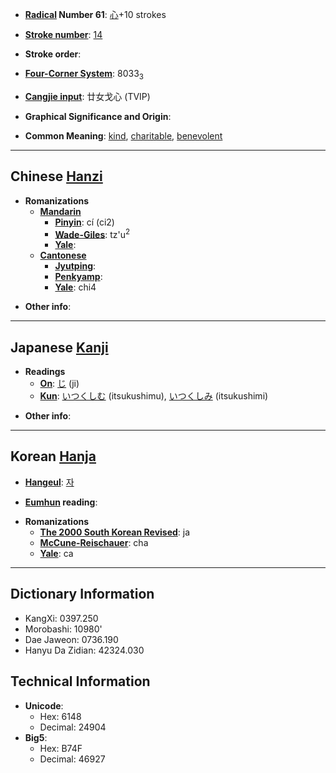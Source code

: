 * '''[[Wiktionary:Chinese radical index| Radical]] Number 61''': [[Wiktionary:Chinese radical index 心|心]]+10 strokes

* '''[[Wiktionary:Chinese total strokes index|Stroke number]]''': [[Wiktionary:Chinese total strokes index 14|14]]

* '''Stroke order''': 

* '''[[Wiktionary:Chinese four corner index|Four-Corner System]]''': 8033<sub>3</sub>

* '''[[Wiktionary:Chinese Cangjie index|Cangjie input]]''': 廿女戈心 (TVIP)

* '''Graphical Significance and Origin''': 

* '''Common Meaning''': [[kind]], [[charitable]], [[benevolent]]

----

== Chinese [[Hanzi]] ==

* '''Romanizations'''
** '''[[Mandarin]]'''
*** '''[[Pinyin]]''': cí (ci2)
*** '''[[Wade-Giles]]''': tz'u<sup>2</sup>
*** '''[[Yale]]''': 
** '''[[Cantonese]]'''
*** '''[[Jyutping]]''':
*** '''[[Penkyamp]]''': 
*** '''[[Yale]]''': chi4

* '''Other info''': 

----

== Japanese [[Kanji]] ==

* '''Readings'''
** '''[[On]]''': [[じ]] (ji)
** '''[[Kun]]''': [[いつくしむ]] (itsukushimu), [[いつくしみ]] (itsukushimi)

* '''Other info''':  

----

== Korean [[Hanja]] ==

* '''[[Hangeul]]''': [[자]]

* '''[[Eumhun]] reading''': 

* '''Romanizations'''
** '''[[The 2000 South Korean Revised Romanization|The 2000 South Korean Revised]]''': ja
** '''[[McCune-Reischauer]]''': cha
** '''[[Yale]]''': ca

----

== Dictionary Information ==

* KangXi: 0397.250
* Morobashi: 10980'
* Dae Jaweon: 0736.190
* Hanyu Da Zidian: 42324.030

== Technical Information ==

* '''Unicode''':
** Hex: 6148
** Decimal: 24904
* '''Big5''':
** Hex: B74F
** Decimal: 46927